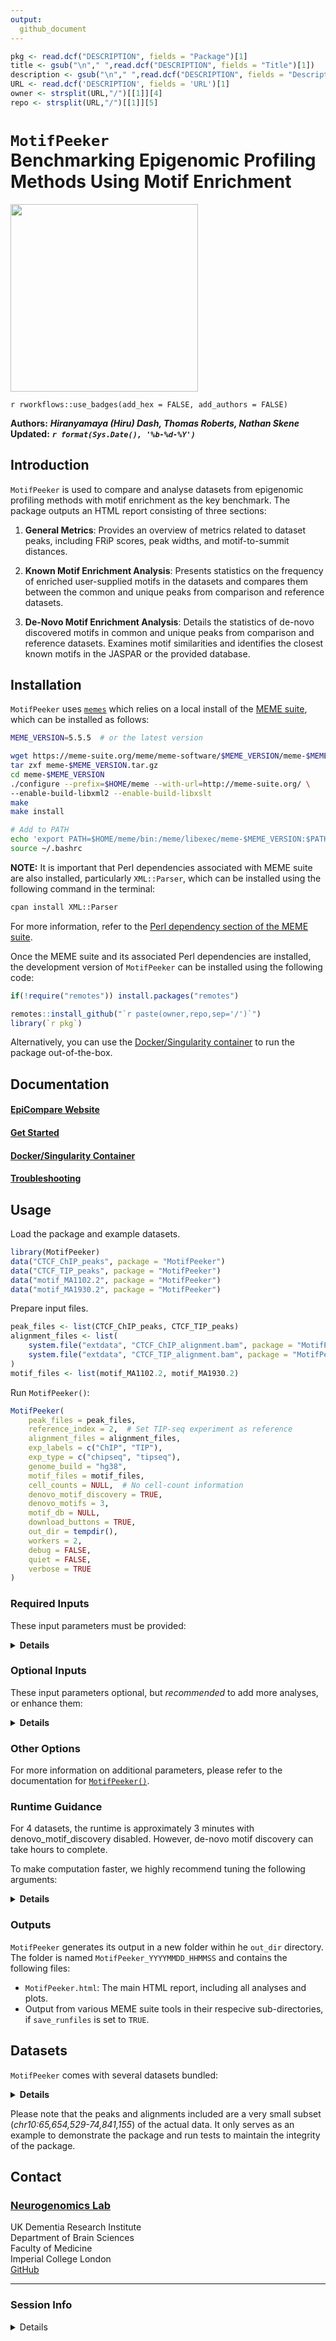 ```yaml
---
output:
  github_document
---
```


```r
pkg <- read.dcf("DESCRIPTION", fields = "Package")[1]
title <- gsub("\n"," ",read.dcf("DESCRIPTION", fields = "Title")[1])
description <- gsub("\n"," ",read.dcf("DESCRIPTION", fields = "Description")[1])
URL <- read.dcf('DESCRIPTION', fields = 'URL')[1]
owner <- strsplit(URL,"/")[[1]][4]
repo <- strsplit(URL,"/")[[1]][5]
```

# <code>MotifPeeker</code><br>Benchmarking Epigenomic Profiling Methods Using Motif Enrichment  
![](https://github.com/neurogenomics/MotifPeeker/raw/master/inst/hex/hex.png){style='height: 300px !important;'}

`r rworkflows::use_badges(add_hex = FALSE, add_authors = FALSE)`

**Authors:** ***Hiranyamaya (Hiru) Dash, Thomas Roberts, Nathan Skene***  
**Updated:** ***`r format(Sys.Date(), '%b-%d-%Y')`***  


## Introduction

`MotifPeeker` is used to compare and analyse datasets from epigenomic
profiling methods with motif enrichment as the key benchmark. The package
outputs an HTML report consisting of three sections:  

1. **General Metrics**: Provides an overview of metrics related to dataset
peaks, including FRiP scores, peak widths, and motif-to-summit distances.  

2. **Known Motif Enrichment Analysis**: Presents statistics on the frequency of
enriched user-supplied motifs in the datasets and compares them between the
common and unique peaks from comparison and reference datasets.  

3. **De-Novo Motif Enrichment Analysis**: Details the statistics of de-novo
discovered motifs in common and unique peaks from comparison and reference
datasets. Examines motif similarities and identifies the closest known motifs in
the JASPAR or the provided database.
 
<!-- If you use ``r pkg``, please cite:  -->

<!-- > `r utils::citation(pkg)$textVersion` -->

## Installation 

`MotifPeeker` uses
[`memes`](https://www.bioconductor.org/packages/release/bioc/html/memes.html)
which relies on a local install of the
[MEME suite](https://meme-suite.org/meme/), which can be installed as follows:
```bash
MEME_VERSION=5.5.5  # or the latest version

wget https://meme-suite.org/meme/meme-software/$MEME_VERSION/meme-$MEME_VERSION.tar.gz
tar zxf meme-$MEME_VERSION.tar.gz
cd meme-$MEME_VERSION
./configure --prefix=$HOME/meme --with-url=http://meme-suite.org/ \
--enable-build-libxml2 --enable-build-libxslt
make
make install

# Add to PATH
echo 'export PATH=$HOME/meme/bin:/meme/libexec/meme-$MEME_VERSION:$PATH' >> ~/.bashrc
source ~/.bashrc
```

**NOTE:** It is important that Perl dependencies associated with MEME suite are
also installed, particularly `XML::Parser`, which can be installed using the
following command in the terminal:
```bash
cpan install XML::Parser
```
For more information, refer to the [Perl dependency section of the MEME suite](https://meme-suite.org/meme/doc/install.html#prereq_perl).

Once the MEME suite and its associated Perl dependencies are installed, the
development version of `MotifPeeker` can be installed using the following code:
```R
if(!require("remotes")) install.packages("remotes")

remotes::install_github("`r paste(owner,repo,sep='/')`")
library(`r pkg`)
```

Alternatively, you can use the [Docker/Singularity container](https://neurogenomics.github.io/MotifPeeker/articles/docker.html) to
run the package out-of-the-box.

## Documentation 

#### [EpiCompare Website](https://`r owner`.github.io/`r repo`) 
#### [Get Started](https://neurogenomics.github.io/MotifPeeker/articles/MotifPeeker.html) 
#### [Docker/Singularity Container](https://neurogenomics.github.io/MotifPeeker/articles/docker.html) 
#### [Troubleshooting](https://neurogenomics.github.io/MotifPeeker/articles/troubleshooting.html) 

## Usage

Load the package and example datasets.  
```R
library(MotifPeeker)
data("CTCF_ChIP_peaks", package = "MotifPeeker")
data("CTCF_TIP_peaks", package = "MotifPeeker")
data("motif_MA1102.2", package = "MotifPeeker")
data("motif_MA1930.2", package = "MotifPeeker")
```

Prepare input files.  
```R
peak_files <- list(CTCF_ChIP_peaks, CTCF_TIP_peaks)
alignment_files <- list(
    system.file("extdata", "CTCF_ChIP_alignment.bam", package = "MotifPeeker"),
    system.file("extdata", "CTCF_TIP_alignment.bam", package = "MotifPeeker")
)
motif_files <- list(motif_MA1102.2, motif_MA1930.2)
```

Run `MotifPeeker()`:  
```R
MotifPeeker(
    peak_files = peak_files,
    reference_index = 2,  # Set TIP-seq experiment as reference
    alignment_files = alignment_files,
    exp_labels = c("ChIP", "TIP"),
    exp_type = c("chipseq", "tipseq"),
    genome_build = "hg38",
    motif_files = motif_files,
    cell_counts = NULL,  # No cell-count information
    denovo_motif_discovery = TRUE,
    denovo_motifs = 3,
    motif_db = NULL,
    download_buttons = TRUE,
    out_dir = tempdir(),
    workers = 2,
    debug = FALSE,
    quiet = FALSE,
    verbose = TRUE
)
```

### Required Inputs

These input parameters must be provided:  

<details>
<summary><strong>Details</strong></summary>

- `peak_files`: A list of path to peak files or `GRanges` objects with the
  peaks to analyse. Currently, only peak files from `MACS2/3` (`.narrowPeak`)
  and `SEACR` (`.bed`) are supported. ENCODE file IDs can also be provided to
  automatically fetch peak file(s) from the ENCODE database.  
- `reference_index`: An integer specifying the index of the reference dataset
  in the `peak_files` list to use as reference for various comparisons.
  (default = 1)  
- `genome_build`: A character string or a `BSgenome` object specifying the
  genome build of the datasets. At the moment, only hg38 and hg19 are supported
  as abbreviated input.  
- `out_dir`: A character string specifying the output directory to save the
  HTML report and other files.  

</details>

### Optional Inputs

These input parameters optional, but *recommended* to add more analyses, or
enhance them:  

<details>
<summary><strong>Details</strong></summary>

- `alignment_files`: A list of path to alignment files or `Rsamtools::BamFile`
  objects with the alignment sequences to analyse. Alignment files are used to
  calculate read-related metrics like FRiP score. ENCODE file IDs can also be
  provided to automatically fetch alignment file(s) from the ENCODE database.  
- `exp_labels`: A character vector of labels for each peak file. If not
  provided, capital letters will be used as labels in the report.
- `exp_type`: A character vector of experimental types for each peak file.  
  Useful for comparison of different methods. If not provided, all datasets will
  be classified as "unknown" experiment types in the report. `exp_type` is used
  only for labelling. It does not affect the analyses. You can also input custom
  strings. Datasets will be grouped as long as they match their respective
  `exp_type`. Supported experimental types are:  
    - `chipseq`: ChIP-seq data  
    - `tipseq`: TIP-seq data  
    - `cuttag`: CUT&Tag data  
    - `cutrun`: CUT&Run data  
- `motif_files`: A character vector of path to motif files, or a vector of
  `universalmotif-class` objects. Required to run Known Motif Enrichment
  Analysis. JASPAR matrix IDs can also be provided to automatically fetch motifs
  from the JASPAR.  
- `motif_labels`: A character vector of labels for each motif file. Only used if
  path to file names are passed in motif_files. If not provided, the motif file
  names will be used as labels.  
- `cell_counts`: An integer vector of experiment cell counts for each peak file
  (if available). Creates additional comparisons based on cell counts.  
- `motif_db`: Path to `.meme` format file to use as reference database, or a
  list of `universalmotif-class` objects. Results from de-novo motif discovery
  are searched against this database to find similar motifs. If not provided,
  JASPAR CORE database will be used, making this parameter **truly optional**.
  **NOTE**: p-value estimates are inaccurate when the database has fewer than
  50 entries.  

</details>

### Other Options

For more information on additional parameters, please refer to the documentation
for [`MotifPeeker()`](https://neurogenomics.github.io/MotifPeeker/reference/MotifPeeker.html).  

### Runtime Guidance

For 4 datasets, the runtime is approximately 3 minutes with
denovo_motif_discovery disabled. However, de-novo motif discovery can take
hours to complete.  

To make computation faster, we highly recommend tuning the following arguments:  

<details>
<summary><strong>Details</strong></summary>

- `workers`: Running motif discovery in parallel can significantly reduce
  runtime, but it is very memory-intensive, consuming upwards of 10GB of RAM per
  thread. Memory starvation can greatly slow the process, so set `workers` with
  caution.  
- `denovo_motifs`: The number of motifs to discover per sequence group
  exponentially increases runtime. We recommend no more than 5 motifs to make a
  meaningful inference.  
- `trim_seq_width`: Trimming sequences before running de-novo motif discovery
  can significantly reduce the search space. Sequence length can exponentially
  increase runtime. We recommend running the script with
  `denovo_motif_discovery = FALSE` and studying the motif-summit distance
  distribution under general metrics to find the sequence length that captures
  most motifs. A good starting point is 150 but it can be reduced further if
  appropriate.

</details>

### Outputs
  
`MotifPeeker` generates its output in a new folder within he `out_dir`
directory. The folder is named `MotifPeeker_YYYYMMDD_HHMMSS` and contains the
following files:  

- `MotifPeeker.html`: The main HTML report, including all analyses and plots.  
- Output from various MEME suite tools in their respecive sub-directories, if
  `save_runfiles` is set to `TRUE`.  

## Datasets

`MotifPeeker` comes with several datasets bundled:  

<details>
<summary><strong>Details</strong></summary>

- `CTCF_TIP_peaks`: Human CTCF peak file generated with TIP-seq using
  HCT116 cell-line. No control files were used to generate the peak file. The
  peaks were called using `MACS3` with `CTCF_TIP_alignment.bam` as input.  
- `CTCF_ChIP_peaks`: Human CTCF peak file generated with ChIP-seq using
  HCT116 cell-line. No control files were used to generate the peak file. The
  peaks were called using `MACS3` with `CTCF_ChIP_alignment.bam` as input.  
- `motif_MA1102.3`: The JASPAR motif for CTCFL (MA1102.3) for *Homo Sapiens*.
  Sourced from [JASPAR](https://jaspar.elixir.no/matrix/MA1102.3/)
- `motif_MA1930.2`: The JASPAR motif for CTCFL (MA1930.2) for *Homo Sapiens*.
  Sourced from [JASPAR](https://jaspar.elixir.no/matrix/MA1930.2/)
- `CTCF_TIP_alignment.bam`: Human CTCF alignment file generated with TIP-seq
  using HCT116 cell-line. The alignment file was generated using the
  [`nf-core/cutandrun`](https://nf-co.re/cutandrun/3.2.2) pipeline.
  Raw read files were sourced from *NIH Sequence Read Archives*
  [*ID: SRR16963166*](https://trace.ncbi.nlm.nih.gov/Traces/index.html?view=run_browser&acc=SRR16963166). 
  Only available as *extdata*.  
- `CTCF_ChIP_alignment.bam`: Human CTCF alignment file generated with ChIP-seq
  using HCT116 cell-line. Sourced from
  [ENCODE (Accession: ENCFF091ODJ)](https://www.encodeproject.org/files/ENCFF091ODJ/).
  Only available as *extdata*.  

</details>

Please note that the peaks and alignments included are a very small subset
(*chr10:65,654,529-74,841,155*) of the actual data. It only serves as an example
to demonstrate the package and run tests to maintain the integrity of the
package.

## Contact

### [Neurogenomics Lab](https://www.neurogenomics.co.uk/inst/report/EpiCompare.html)  
UK Dementia Research Institute  
Department of Brain Sciences  
Faculty of Medicine  
Imperial College London  
[GitHub](https://github.com/neurogenomics)  

<hr>

### Session Info

<details>
```r
utils::sessionInfo()
```
</details>

